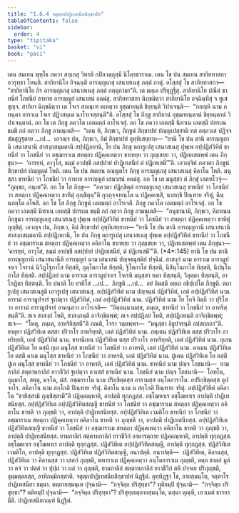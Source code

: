 ```yaml
---
title: "1.6.4 จตุตฺถปาฏิเทสนียสิกฺขาปท"
tableOfContents: false
sidebar:
  order: 4
type: "tipitaka"
basket: "vi"
book: "paci"
---
```



<DynamicBreadcrumb />

<Division number="570" book="paci">

<Paragraph number="1656" book="paci">
เตน สมเยน พุทฺโธ ภควา สกฺเกสุ วิหรติ กปิลวตฺถุสฺมึ นิโคฺรธาราเม. เตน โข ปน สมเยน สากิยทาสกา อวรุทฺธา โหนฺติ. สากิยานิโย อิจฺฉนฺติ อารญฺญเกสุ เสนาสเนสุ ภตฺตํ กาตุํ. อโสฺสสุํ โข สากิยทาสกา—  “สากิยานิโย กิร อารญฺญเกสุ เสนาสเนสุ ภตฺตํ กตฺตุกามา”ติ. เต มคฺเค ปริยุฏฺฐึสุ. สากิยานิโย ปณีตํ ขาทนียํ โภชนียํ อาทาย อารญฺญกํ เสนาสนํ อคมํสุ. สากิยทาสกา นิกฺขมิตฺวา สากิยานิโย อจฺฉินฺทึสุ จ ทูเสสุญฺจ. สากิยา นิกฺขมิตฺวา เต โจเร สภณฺเฑ คเหตฺวา อุชฺฌายนฺติ ขิยฺยนฺติ วิปาเจนฺติ—  “กถญฺหิ นาม ภทนฺตา อาราเม โจเร ปฏิวสนฺเต นาโรเจสฺสนฺตี”ติ.
</Paragraph>

<Paragraph number="1657" book="paci">
อโสฺสสุํ โข ภิกฺขู สากิยานํ อุชฺฌายนฺตานํ ขิยฺยนฺตานํ วิปาเจนฺตานํ. อถ โข เต ภิกฺขู ภควโต เอตมตฺถํ อาโรเจสุํ. อถ โข ภควา เอตสฺมึ นิทาเน เอตสฺมึ ปกรเณ ธมฺมึ กถํ กตฺวา ภิกฺขู อามนฺเตสิ—  “เตน หิ, ภิกฺขเว, ภิกฺขูนํ สิกฺขาปทํ ปญฺญเปสฺสามิ ทส อตฺถวเส ปฏิจฺจ สํฆสุฏฺฐุตาย …เป…  เอวญฺจ ปน, ภิกฺขเว, อิมํ สิกฺขาปทํ อุทฺทิเสยฺยาถ—
</Paragraph>

<Paragraph number="1658" book="paci">
<Emphasis>“ยานิ โข ปน ตานิ อารญฺญกานิ เสนาสนานิ สาสงฺกสมฺมตานิ สปฺปฏิภยานิ, โย ปน ภิกฺขุ ตถารูเปสุ เสนาสเนสุ ปุพฺเพ อปฺปฏิสํวิทิตํ ขาทนียํ</Emphasis> <Emphasis>วา โภชนียํ วา อชฺฌาราเม สหตฺถา ปฏิคฺคเหตฺวา ขาเทยฺย วา ภุญฺเชยฺย วา, ปฏิเทเสตพฺพํ เตน ภิกฺขุนา—  ‘คารยฺหํ, อาวุโส, ธมฺมํ อาปชฺชึ อสปฺปายํ ปาฏิเทสนียํ ตํ ปฏิเทเสมี’”</Emphasis>ติ.
</Paragraph>

<Paragraph number="1659" book="paci">
เอวญฺจิทํ ภควตา ภิกฺขูนํ สิกฺขาปทํ ปญฺญตฺตํ โหติ.
</Paragraph>

</Division>
<Division number="571" book="paci">

<Paragraph number="1660" book="paci">
เตน โข ปน สมเยน อญฺญตโร ภิกฺขุ อารญฺญเกสุ เสนาสเนสุ คิลาโน โหติ. มนุสฺสา ขาทนียํ วา โภชนียํ วา อาทาย อารญฺญกํ เสนาสนํ อคมํสุ. อถ โข เต มนุสฺสา ตํ ภิกฺขุํ เอตทโวจุํ—  “ภุญฺชถ, ภนฺเต”ติ. อถ โข โส ภิกฺขุ—  “ภควตา ปฏิกฺขิตฺตํ อารญฺญเกสุ เสนาสเนสุ ขาทนียํ วา โภชนียํ วา สหตฺถา ปฏิคฺคเหตฺวา ขาทิตุํ ภุญฺชิตุนฺ”ติ กุกฺกุจฺจายนฺโต น ปฏิคฺคเหสิ, นาสกฺขิ ปิณฺฑาย จริตุํ, ฉินฺนภตฺโต อโหสิ.
</Paragraph>

<Paragraph number="1661" book="paci">
อถ โข โส ภิกฺขุ ภิกฺขูนํ เอตมตฺถํ อาโรเจสิ. ภิกฺขู ภควโต เอตมตฺถํ อาโรเจสุํ. อถ โข ภควา เอตสฺมึ นิทาเน เอตสฺมึ ปกรเณ ธมฺมึ กถํ กตฺวา ภิกฺขู อามนฺเตสิ—  “อนุชานามิ, ภิกฺขเว, คิลาเนน ภิกฺขุนา อารญฺญเกสุ เสนาสเนสุ ปุพฺเพ อปฺปฏิสํวิทิตํ ขาทนียํ วา โภชนียํ วา สหตฺถา ปฏิคฺคเหตฺวา ขาทิตุํ ภุญฺชิตุํ. เอวญฺจ ปน, ภิกฺขเว, อิมํ สิกฺขาปทํ อุทฺทิเสยฺยาถ—
</Paragraph>

</Division>
<Division number="572" book="paci">

<Paragraph number="1662" book="paci">
<Emphasis>“ยานิ โข ปน ตานิ อารญฺญกานิ เสนาสนานิ สาสงฺกสมฺมตานิ สปฺปฏิภยานิ, โย ปน ภิกฺขุ ตถารูเปสุ เสนาสเนสุ ปุพฺเพ อปฺปฏิสํวิทิตํ ขาทนียํ วา โภชนียํ วา อชฺฌาราเม สหตฺถา ปฏิคฺคเหตฺวา อคิลาโน ขาเทยฺย วา ภุญฺเชยฺย วา, ปฏิเทเสตพฺพํ เตน ภิกฺขุนา—  ‘คารยฺหํ, อาวุโส, ธมฺมํ อาปชฺชึ อสปฺปายํ ปาฏิเทสนียํ, ตํ ปฏิเทเสมี’”</Emphasis>ติ. (*4*:<Emphasis>145</Emphasis>)
</Paragraph>

</Division>
<Division number="573" book="paci">

<Paragraph number="1663" book="paci">
<Emphasis>ยานิ โข ปน ตานิ อารญฺญกานิ เสนาสนานี</Emphasis>ติ <Emphasis>อารญฺญกํ</Emphasis> นาม <Emphasis>เสนาสนํ</Emphasis> ปญฺจธนุสติกํ ปจฺฉิมํ.
</Paragraph>

<Paragraph number="1664" book="paci">
<Emphasis>สาสงฺกํ</Emphasis> นาม อาราเม อารามูปจาเร โจรานํ นิวิฏฺโฐกาโส ทิสฺสติ, ภุตฺโตกาโส ทิสฺสติ, ฐิโตกาโส ทิสฺสติ, นิสินฺโนกาโส ทิสฺสติ, นิปนฺโนกาโส ทิสฺสติ.
</Paragraph>

<Paragraph number="1665" book="paci">
<Emphasis>สปฺปฏิภยํ</Emphasis> นาม อาราเม อารามูปจาเร โจเรหิ มนุสฺสา หตา ทิสฺสนฺติ, วิลุตฺตา ทิสฺสนฺติ, อาโกฏิตา ทิสฺสนฺติ.
</Paragraph>

<Paragraph number="1666" book="paci">
<Emphasis>โย ปนา</Emphasis>ติ โย ยาทิโส …เป…  <Emphasis>ภิกฺขู</Emphasis>ติ …เป…  อยํ อิมสฺมึ อตฺเถ อธิปฺเปโต ภิกฺขูติ.
</Paragraph>

<Paragraph number="1667" book="paci">
<Emphasis>ตถารูเปสุ เสนาสเนสู</Emphasis>ติ เอวรูเปสุ เสนาสเนสุ.
</Paragraph>

<Paragraph number="1668" book="paci">
<Emphasis>อปฺปฏิสํวิทิตํ</Emphasis> นาม ปญฺจนฺนํ ปฏิสํวิทิตํ, เอตํ อปฺปฏิสํวิทิตํ นาม. อารามํ อารามูปจารํ ฐเปตฺวา ปฏิสํวิทิตํ, เอตํ อปฺปฏิสํวิทิตํ นาม.
</Paragraph>

<Paragraph number="1669" book="paci">
ปฏิสํวิทิตํ นาม โย โกจิ อิตฺถี วา ปุริโส วา อารามํ อารามูปจารํ อาคนฺตฺวา อาโรเจติ—  “อิตฺถนฺนามสฺส, ภนฺเต, ขาทนียํ วา โภชนียํ วา อาหริสฺสนฺตี”ติ. สเจ สาสงฺกํ โหติ, สาสงฺกนฺติ อาจิกฺขิตพฺพํ; สเจ สปฺปฏิภยํ โหติ, สปฺปฏิภยนฺติ อาจิกฺขิตพฺพํ; สเจ—  “โหตุ, ภนฺเต, อาหริยิสฺสตี”ติ ภณติ, โจรา วตฺตพฺพา—  “มนุสฺสา อิธูปจรนฺติ อปสกฺกถา”ติ. ยาคุยา ปฏิสํวิทิเต ตสฺสา ปริวาโร อาหริยฺยติ, เอตํ ปฏิสํวิทิตํ นาม. ภตฺเตน ปฏิสํวิทิเต ตสฺส ปริวาโร อาหริยฺยติ, เอตํ ปฏิสํวิทิตํ นาม. ขาทนีเยน ปฏิสํวิทิเต ตสฺส ปริวาโร อาหริยฺยติ, เอตํ ปฏิสํวิทิตํ นาม. กุเลน ปฏิสํวิทิเต โย ตสฺมึ กุเล มนุโสฺส ขาทนียํ วา โภชนียํ วา อาหรติ, เอตํ ปฏิสํวิทิตํ นาม. คาเมน ปฏิสํวิทิเต โย ตสฺมึ คาเม มนุโสฺส ขาทนียํ วา โภชนียํ วา อาหรติ, เอตํ ปฏิสํวิทิตํ นาม. ปูเคน ปฏิสํวิทิเต โย ตสฺมึ ปูเค มนุโสฺส ขาทนียํ วา โภชนียํ วา อาหรติ, เอตํ ปฏิสํวิทิตํ นาม.
</Paragraph>

<Paragraph number="1670" book="paci">
<Emphasis>ขาทนียํ</Emphasis> นาม ปญฺจ โภชนานิ—  ยามกาลิกํ สตฺตาหกาลิกํ ยาวชีวิกํ ฐเปตฺวา อวเสสํ ขาทนียํ นาม.
</Paragraph>

<Paragraph number="1671" book="paci">
<Emphasis>โภชนียํ</Emphasis> นาม ปญฺจ โภชนานิ—  โอทโน, กุมฺมาโส, สตฺตุ, มจฺโฉ, มํสํ.
</Paragraph>

<Paragraph number="1672" book="paci">
<Emphasis>อชฺฌาราโม</Emphasis> นาม ปริกฺขิตฺตสฺส อารามสฺส อนฺโตอาราโม. อปริกฺขิตฺตสฺส อุปจาโร.
</Paragraph>

<Paragraph number="1673" book="paci">
<Emphasis>อคิลาโน</Emphasis> นาม สกฺโกติ ปิณฺฑาย จริตุํ.
</Paragraph>

<Paragraph number="1674" book="paci">
<Emphasis>คิลาโน</Emphasis> นาม น สกฺโกติ ปิณฺฑาย จริตุํ.
</Paragraph>

<Paragraph number="1675" book="paci">
อปฺปฏิสํวิทิตํ อคิลาโน “ขาทิสฺสามิ ภุญฺชิสฺสามี”ติ ปฏิคฺคณฺหาติ, อาปตฺติ ทุกฺกฏสฺส. อชฺโฌหาเร อชฺโฌหาเร อาปตฺติ ปาฏิเทสนียสฺส.
</Paragraph>

</Division>
<Division number="574" book="paci">

<Paragraph number="1676" book="paci">
อปฺปฏิสํวิทิเต อปฺปฏิสํวิทิตสญฺญี ขาทนียํ วา โภชนียํ วา อชฺฌาราเม สหตฺถา ปฏิคฺคเหตฺวา อคิลาโน ขาทติ วา ภุญฺชติ วา, อาปตฺติ ปาฏิเทสนียสฺส. อปฺปฏิสํวิทิเต เวมติโก ขาทนียํ วา โภชนียํ วา อชฺฌาราเม สหตฺถา ปฏิคฺคเหตฺวา อคิลาโน ขาทติ วา ภุญฺชติ วา, อาปตฺติ ปาฏิเทสนียสฺส. อปฺปฏิสํวิทิเต ปฏิสํวิทิตสญฺญี ขาทนียํ วา โภชนียํ วา อชฺฌาราเม สหตฺถา ปฏิคฺคเหตฺวา อคิลาโน ขาทติ วา ภุญฺชติ วา, อาปตฺติ ปาฏิเทสนียสฺส.
</Paragraph>

<Paragraph number="1677" book="paci">
ยามกาลิกํ สตฺตาหกาลิกํ ยาวชีวิกํ อาหารตฺถาย ปฏิคฺคณฺหาติ, อาปตฺติ ทุกฺกฏสฺส. อชฺโฌหาเร อชฺโฌหาเร อาปตฺติ ทุกฺกฏสฺส. ปฏิสํวิทิเต อปฺปฏิสํวิทิตสญฺญี, อาปตฺติ ทุกฺกฏสฺส. ปฏิสํวิทิเต เวมติโก, อาปตฺติ ทุกฺกฏสฺส. ปฏิสํวิทิเต ปฏิสํวิทิตสญฺญี, อนาปตฺติ.
</Paragraph>

</Division>
<Division number="575" book="paci">

<Paragraph number="1678" book="paci">
อนาปตฺติ—  ปฏิสํวิทิเต, คิลานสฺส, ปฏิสํวิทิเต วา คิลานสฺส วา เสสกํ ภุญฺชติ, พหาราเม ปฏิคฺคเหตฺวา อนฺโตอาราเม ภุญฺชติ, ตตฺถ ชาตกํ มูลํ วา ตจํ วา ปตฺตํ วา ปุปฺผํ วา ผลํ วา ภุญฺชติ, ยามกาลิกํ สตฺตาหกาลิกํ ยาวชีวิกํ สติ ปจฺจเย ปริภุญฺชติ, อุมฺมตฺตกสฺส, อาทิกมฺมิกสฺสาติ.

</Paragraph>
</Division>

<Paragraph number="1679" type="center" book="paci">
จตุตฺถปาฏิเทสนียสิกฺขาปทํ นิฏฺฐิตํ.


</Paragraph>

<Paragraph number="1680" book="paci">
อุทฺทิฏฺฐา โข, อายสฺมนฺโต, จตฺตาโร ปาฏิเทสนียา ธมฺมา. ตตฺถายสฺมนฺเต ปุจฺฉามิ—  “กจฺจิตฺถ ปริสุทฺธา”? ทุติยมฺปิ ปุจฺฉามิ—  “กจฺจิตฺถ ปริสุทฺธา”? ตติยมฺปิ ปุจฺฉามิ—  “กจฺจิตฺถ ปริสุทฺธา”? ปริสุทฺเธตฺถายสฺมนฺโต, ตสฺมา ตุณฺหี, เอวเมตํ ธารยามีติ.

</Paragraph>

<Paragraph number="1681" type="center" book="paci">
ปาฏิเทสนียกณฺฑํ นิฏฺฐิตํ.
</Paragraph>